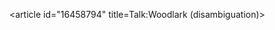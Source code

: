 <article id="16458794" title=Talk:Woodlark (disambiguation)>
	<talkpage id="16458794" title="Talk:Woodlark (disambiguation)">
{{DisambigProject}}
{{WikiProject Animals|class=disambig|importance=NA}}
	</talkpage>
</article>